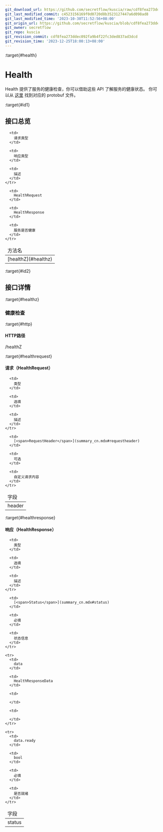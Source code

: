 ```yaml
---
git_download_url: https://github.com/secretflow/kuscia/raw/cdf8fea273ddec092fa9b4f22fc3ded837ad3dcd/docs/reference/apis/health_cn.md
git_last_modified_commit: c4523156169f0d0720d8b3523127447a6d098ad8
git_last_modified_time: '2023-10-30T11:52:56+08:00'
git_origin_url: https://github.com/secretflow/kuscia/blob/cdf8fea273ddec092fa9b4f22fc3ded837ad3dcd/docs/reference/apis/health_cn.md
git_owner: secretflow
git_repo: kuscia
git_revision_commit: cdf8fea273ddec092fa9b4f22fc3ded837ad3dcd
git_revision_time: '2023-12-25T18:00:13+08:00'
---
```


:target{#health}

# Health

Health 提供了服务的健康检查，你可以借助这些 API 了解服务的健康状态。
你可以从 [这里](https://github.com/secretflow/kuscia/tree/main/proto/api/v1alpha1/kusciaapi/health.proto) 找到对应的 protobuf 文件。

:target{#id1}

## 接口总览

<table>
  <thead>
    <tr>
      <td>
        方法名
      </td>

      <td>
        请求类型
      </td>

      <td>
        响应类型
      </td>

      <td>
        描述
      </td>
    </tr>
  </thead>

  <tbody>
    <tr>
      <td>
        [<span>healthZ</span>](#healthz)
      </td>

      <td>
        HealthRequest
      </td>

      <td>
        HealthResponse
      </td>

      <td>
        服务是否健康
      </td>
    </tr>
  </tbody>
</table>

:target{#id2}

## 接口详情

:target{#healthz}

### 健康检查

:target{#http}

#### HTTP路径

/healthZ

:target{#healthrequest}

#### 请求（HealthRequest）

<table>
  <thead>
    <tr>
      <td>
        字段
      </td>

      <td>
        类型
      </td>

      <td>
        选填
      </td>

      <td>
        描述
      </td>
    </tr>
  </thead>

  <tbody>
    <tr>
      <td>
        header
      </td>

      <td>
        [<span>RequestHeader</span>](summary_cn.mdx#requestheader)
      </td>

      <td>
        可选
      </td>

      <td>
        自定义请求内容
      </td>
    </tr>
  </tbody>
</table>

:target{#healthresponse}

#### 响应（HealthResponse）

<table>
  <thead>
    <tr>
      <td>
        字段
      </td>

      <td>
        类型
      </td>

      <td>
        选填
      </td>

      <td>
        描述
      </td>
    </tr>
  </thead>

  <tbody>
    <tr>
      <td>
        status
      </td>

      <td>
        [<span>Status</span>](summary_cn.mdx#status)
      </td>

      <td>
        必填
      </td>

      <td>
        状态信息
      </td>
    </tr>

    <tr>
      <td>
        data
      </td>

      <td>
        HealthResponseData
      </td>

      <td>

      </td>

      <td>

      </td>
    </tr>

    <tr>
      <td>
        data.ready
      </td>

      <td>
        bool
      </td>

      <td>
        必填
      </td>

      <td>
        是否就绪
      </td>
    </tr>
  </tbody>
</table>
